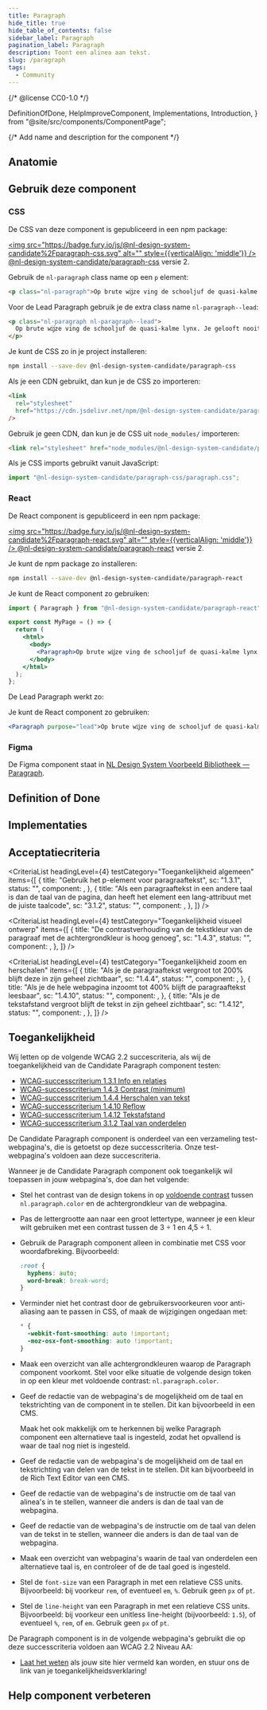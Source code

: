 ```yaml
---
title: Paragraph
hide_title: true
hide_table_of_contents: false
sidebar_label: Paragraph
pagination_label: Paragraph
description: Toont een alinea aan tekst.
slug: /paragraph
tags:
  - Community
---
```


{/* @license CC0-1.0 */}

  DefinitionOfDone,
  HelpImproveComponent,
  Implementations,
  Introduction,
} from "@site/src/components/ComponentPage";

{/* Add name and description for the component */}


<Introduction component={component} headingLevel={1} description={description} />

<ComponentAliases component={component} />

## Anatomie

<ComponentAnatomy component={component} illustration={ParagraphIllustration} />

## Gebruik deze component

### CSS

De CSS van deze component is gepubliceerd in een npm package:

[<img src="https://badge.fury.io/js/@nl-design-system-candidate%2Fparagraph-css.svg" alt="" style={{verticalAlign: 'middle'}} /> @nl-design-system-candidate/paragraph-css](https://www.npmjs.com/package/@nl-design-system-candidate/paragraph-css)
versie 2.

Gebruik de `nl-paragraph` class name op een `p` element:

```html
<p class="nl-paragraph">Op brute wĳze ving de schooljuf de quasi-kalme lynx.</p>
```

Voor de Lead Paragraph gebruik je de extra class name `nl-paragraph--lead`:

```html
<p class="nl-paragraph nl-paragraph--lead">
  Op brute wĳze ving de schooljuf de quasi-kalme lynx. Je gelooft nooit wat er toen gebeurde!
</p>
```

Je kunt de CSS zo in je project installeren:

```sh
npm install --save-dev @nl-design-system-candidate/paragraph-css
```

Als je een CDN gebruikt, dan kun je de CSS zo importeren:

```html
<link
  rel="stylesheet"
  href="https://cdn.jsdelivr.net/npm/@nl-design-system-candidate/paragraph-css@2/dist/paragraph.css"
/>
```

Gebruik je geen CDN, dan kun je de CSS uit `node_modules/` importeren:

```html
<link rel="stylesheet" href="node_modules/@nl-design-system-candidate/paragraph-css@2/dist/paragraph.css" />
```

Als je CSS imports gebruikt vanuit JavaScript:

```js
import "@nl-design-system-candidate/paragraph-css/paragraph.css";
```

### React

De React component is gepubliceerd in een npm package:

[<img src="https://badge.fury.io/js/@nl-design-system-candidate%2Fparagraph-react.svg" alt="" style={{verticalAlign: 'middle'}} /> @nl-design-system-candidate/paragraph-react](https://www.npmjs.com/package/@nl-design-system-candidate/paragraph-react)
versie 2.

Je kunt de npm package zo installeren:

```sh
npm install --save-dev @nl-design-system-candidate/paragraph-react
```

Je kunt de React component zo gebruiken:

```jsx
import { Paragraph } from "@nl-design-system-candidate/paragraph-react";

export const MyPage = () => {
  return (
    <html>
      <body>
        <Paragraph>Op brute wĳze ving de schooljuf de quasi-kalme lynx.</Paragraph>
      </body>
    </html>
  );
};
```

De Lead Paragraph werkt zo:

Je kunt de React component zo gebruiken:

```jsx
<Paragraph purpose="lead">Op brute wĳze ving de schooljuf de quasi-kalme lynx.</Paragraph>
```

### Figma

De Figma component staat in [NL Design System Voorbeeld Bibliotheek — Paragraph](https://www.figma.com/design/shhwGcqPLi2CapK0P1zz8O/NLDS---Voorbeeld---Bibliotheek?node-id=150-734&node-type=canvas&t=SxsN8cwA5f9cXqQx-0).

## Definition of Done

<DefinitionOfDone component={component} headingLevel={3} />

## Implementaties

<Implementations component={component} headingLevel={3} />

## Acceptatiecriteria

<AcIntro />

<CriteriaList
  headingLevel={4}
  testCategory="Toegankelijkheid algemeen"
  items={[
    {
      title: "Gebruik het p-element voor paragraaftekst",
      sc: "1.3.1",
      status: "",
      component: <Wcag131 />,
    },
    {
      title:
        "Als een paragraaftekst in een andere taal is dan de taal van de pagina, dan heeft het element een lang-attribuut met de juiste taalcode",
      sc: "3.1.2",
      status: "",
      component: <Wcag312 />,
    },
  ]}
/>

<CriteriaList
  headingLevel={4}
  testCategory="Toegankelijkheid visueel ontwerp"
  items={[
    {
      title: "De contrastverhouding van de tekstkleur van de paragraaf met de achtergrondkleur is hoog genoeg",
      sc: "1.4.3",
      status: "",
      component: <Wcag143 />,
    },
  ]}
/>

<CriteriaList
  headingLevel={4}
  testCategory="Toegankelijkheid zoom en herschalen"
  items={[
    {
      title: "Als je de paragraaftekst vergroot tot 200% blijft deze in zijn geheel zichtbaar",
      sc: "1.4.4",
      status: "",
      component: <Wcag144 />,
    },
    {
      title: "Als je de hele webpagina inzoomt tot 400% blijft de paragraaftekst leesbaar",
      sc: "1.4.10",
      status: "",
      component: <Wcag1410 />,
    },
    {
      title: "Als je de tekstafstand vergroot blijft de tekst in zijn geheel zichtbaar",
      sc: "1.4.12",
      status: "",
      component: <Wcag1412 />,
    },
  ]}
/>

## Toegankelijkheid

Wij letten op de volgende WCAG 2.2 succescriteria, als wij de toegankelijkheid van de Candidate Paragraph component testen:

- [WCAG-successcriterium 1.3.1 Info en relaties](/wcag/1.3.1)
- [WCAG-successcriterium 1.4.3 Contrast (minimum)](/wcag/1.4.3)
- [WCAG-successcriterium 1.4.4 Herschalen van tekst](https://nldesignsystem.nl/wcag/1.4.4)
- [WCAG-successcriterium 1.4.10 Reflow](/wcag/1.4.10)
- [WCAG-successcriterium 1.4.12 Tekstafstand](/wcag/1.4.12)
- [WCAG-successcriterium 3.1.2 Taal van onderdelen](/wcag/3.1.2)

De Candidate Paragraph component is onderdeel van een verzameling test-webpagina's, die is getoetst op deze successcriteria. Onze test-webpagina's voldoen aan deze succescriteria.

Wanneer je de Candidate Paragraph component ook toegankelijk wil toepassen in jouw webpagina's, doe dan het volgende:

- Stel het contrast van de design tokens in op [voldoende contrast](/contrast/) tussen `nl.paragraph.color` en de achtergrondkleur van de webpagina.
- Pas de lettergrootte aan naar een groot lettertype, wanneer je een kleur wilt gebruiken met een contrast tussen de 3 ÷ 1 en 4,5 ÷ 1.
- Gebruik de Paragraph component alleen in combinatie met CSS voor woordafbreking. Bijvoorbeeld:

  ```css
  :root {
    hyphens: auto;
    word-break: break-word;
  }
  ```

- Verminder niet het contrast door de gebruikersvoorkeuren voor anti-aliasing aan te passen in CSS, of maak de wijzigingen ongedaan met:

  ```css
  * {
    -webkit-font-smoothing: auto !important;
    -moz-osx-font-smoothing: auto !important;
  }
  ```

- Maak een overzicht van alle achtergrondkleuren waarop de Paragraph component voorkomt. Stel voor elke situatie de volgende design token in op een kleur met voldoende contrast: `nl.paragraph.color`.
- Geef de redactie van de webpagina's de mogelijkheid om de taal en tekstrichting van de component in te stellen. Dit kan bijvoorbeeld in een CMS.

  Maak het ook makkelijk om te herkennen bij welke Paragraph component een alternatieve taal is ingesteld, zodat het opvallend is waar de taal nog niet is ingesteld.

- Geef de redactie van de webpagina's de mogelijkheid om de taal en tekstrichting van delen van de tekst in te stellen. Dit kan bijvoorbeeld in de Rich Text Editor van een CMS.
- Geef de redactie van de webpagina's de instructie om de taal van alinea's in te stellen, wanneer die anders is dan de taal van de webpagina.
- Geef de redactie van de webpagina's de instructie om de taal van delen van de tekst in te stellen, wanneer die anders is dan de taal van de webpagina.
- Maak een overzicht van webpagina's waarin de taal van onderdelen een alternatieve taal is, en controleer of de de taal goed is ingesteld.
- Stel de `font-size` van een Paragraph in met een relatieve CSS units. Bijvoorbeeld: bij voorkeur `rem`, of eventueel `em`, `%`. Gebruik geen `px` of `pt`.
- Stel de `line-height` van een Paragraph in met een relatieve CSS units. Bijvoorbeeld: bij voorkeur een unitless line-height (bijvoorbeeld: `1.5`), of eventueel `%`, `rem`, of `em`. Gebruik geen `px` of `pt`.

De Paragraph component is in de volgende webpagina's gebruikt die op deze successcriteria voldoen aan WCAG 2.2 Niveau AA:

- [Laat het weten](project/kernteam) als jouw site hier vermeld kan worden, en stuur ons de link van je toegankelijkheidsverklaring!

## Help component verbeteren

<HelpImproveComponent component={component} headingLevel={3} />
